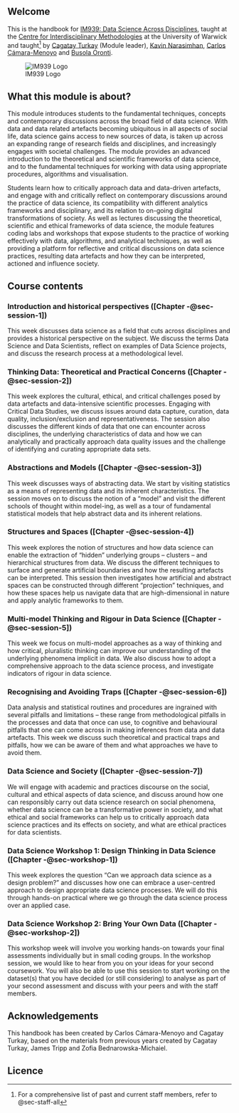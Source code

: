 ## Welcome {.unnumbered}

This is the handbook for [IM939: Data Science Across Disciplines](https://warwick.ac.uk/fac/cross_fac/cim/apply-to-study/cross-disciplinary-postgraduate-modules/im939-data-science-across-disciplines), taught at the [Centre for Interdisciplinary Methodologies](https://warwick.ac.uk/fac/cross_fac/cim/) at the University of Warwick and taught[^1] by [Cagatay Turkay](https://warwick.ac.uk/fac/cross_fac/cim/people/cagatay-turkay/) (Module leader), [Kavin Narasimhan](https://warwick.ac.uk/fac/cross_fac/cim/people/kavin-narasimhan/), [Carlos Cámara-Menoyo](https://warwick.ac.uk/fac/cross_fac/cim/people/carlos-camara/) and [Busola Oronti](https://warwick.ac.uk/fac/sci/eng/research/grouplist/biomedicaleng/abspie/busolaoronti).

[^1]: For a comprehensive list of past and current staff members, refer to @sec-staff-all

![IM939 Logo](media/IM939_logo.png)

## What this module is about?

This module introduces students to the fundamental techniques, concepts and contemporary discussions across the broad field of data science. With data and data related artefacts becoming ubiquitous in all aspects of social life, data science gains access to new sources of data, is taken up across an expanding range of research fields and disciplines, and increasingly engages with societal challenges. The module provides an advanced introduction to the theoretical and scientific frameworks of data science, and to the fundamental techniques for working with data using appropriate procedures, algorithms and visualisation. 

Students learn how to critically approach data and data-driven artefacts, and engage with and critically reflect on contemporary discussions around the practice of data science, its compatibility with different analytics frameworks and disciplinary, and its relation to on-going digital transformations of society. As well as lectures discussing the theoretical, scientific and ethical frameworks of data science, the module features coding labs and workshops that expose students to the practice of working effectively with data, algorithms, and analytical techniques, as well as providing a platform for reflective and critical discussions on data science practices, resulting data artefacts and how they can be interpreted, actioned and influence society.

## Course contents

### Introduction and historical perspectives ([Chapter -@sec-session-1])

This week discusses data science as a field that cuts across disciplines and provides a historical perspective on the subject. We discuss the terms Data Science and Data Scientists, reflect on examples of Data Science projects, and discuss the research process at a methodological level.

###  Thinking Data: Theoretical and Practical Concerns ([Chapter -@sec-session-2])

This week explores the cultural, ethical, and critical challenges posed by data artefacts and data-intensive scientific processes. Engaging with Critical Data Studies, we discuss issues around data capture, curation, data quality, inclusion/exclusion and representativeness. The session also discusses the different kinds of data that one can encounter across disciplines, the underlying characteristics of data and how we can analytically and practically approach data quality issues and the challenge of identifying and curating appropriate data sets.

### Abstractions and Models ([Chapter -@sec-session-3])

This week discusses ways of abstracting data. We start by visiting statistics as a means of representing data and its inherent characteristics. The session moves on to discuss the notion of a “model” and visit the different schools of thought within model-ing, as well as a tour of fundamental statistical models that help abstract data and its inherent relations.

### Structures and Spaces ([Chapter -@sec-session-4])

This week explores the notion of structures and how data science can enable the extraction of “hidden” underlying groups – clusters – and hierarchical structures from data. We discuss the different techniques to surface and generate artificial boundaries and how the resulting artefacts can be interpreted. This session then investigates how artificial and abstract spaces can be constructed through different “projection” techniques, and how these spaces help us navigate data that are high-dimensional in nature and apply analytic frameworks to them.

### Multi-model Thinking and Rigour in Data Science ([Chapter -@sec-session-5])

This week we focus on multi-model approaches as a way of thinking and how critical, pluralistic thinking can improve our understanding of the underlying phenomena implicit in data. We also discuss how to adopt a comprehensive approach to the data science process, and investigate indicators of rigour in data science.

### Recognising and Avoiding Traps ([Chapter -@sec-session-6])

Data analysis and statistical routines and procedures are ingrained with several pitfalls and limitations – these range from methodological pitfalls in the processes and data that once can use, to cognitive and behavioural pitfalls that one can come across in making inferences from data and data artefacts. This week we discuss such theoretical and practical traps and pitfalls, how we can be aware of them and what approaches we have to avoid them.

### Data Science and Society ([Chapter -@sec-session-7])

We will engage with academic and practices discourse on the social, cultural and ethical aspects of data science, and discuss around how one can responsibly carry out data science research on social phenomena, whether data science can be a transformative power in society, and what ethical and social frameworks can help us to critically approach data science practices and its effects on society, and what are ethical practices for data scientists.

### Data Science Workshop 1: Design Thinking in Data Science ([Chapter -@sec-workshop-1])

This week explores the question “Can we approach data science as a design problem?” and discusses how one can embrace a user-centred approach to design appropriate data science processes. We will do this through hands-on practical where we go through the data science process over an applied case.

### Data Science Workshop 2: Bring Your Own Data ([Chapter -@sec-workshop-2])

This workshop week will involve you working hands-on towards your final assessments individually but in small coding groups. In the workshop session, we would like to hear from you on your ideas for your second coursework. You will also be able to use this session to start working on the dataset(s) that you have decided (or still considering) to analyse as part of your second assessment and discuss with your peers and with the staff members.


## Acknowledgements

This handbook has been created by Carlos Cámara-Menoyo and Cagatay Turkay, based on the materials from previous years created by Cagatay Turkay, James Tripp and Zofia Bednarowska-Michaiel.

## Licence

